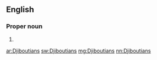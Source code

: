 ==English==

===Proper noun===
{{head|en|plural}}

# {{plural of|Djiboutian|lang=en}}

[[ar:Djiboutians]]
[[sw:Djiboutians]]
[[mg:Djiboutians]]
[[nn:Djiboutians]]